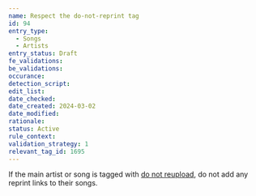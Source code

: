 ```yaml
---
name: Respect the do-not-reprint tag
id: 94
entry_type:
  - Songs
  - Artists
entry_status: Draft
fe_validations:
be_validations:
occurance:
detection_script:
edit_list:
date_checked:
date_created: 2024-03-02
date_modified:
rationale:
status: Active
rule_context:
validation_strategy: 1
relevant_tag_id: 1695
---
```

If the main artist or song is tagged with [do not reupload](https://vocadb.net/T/1695/), do not add any reprint links to their songs.